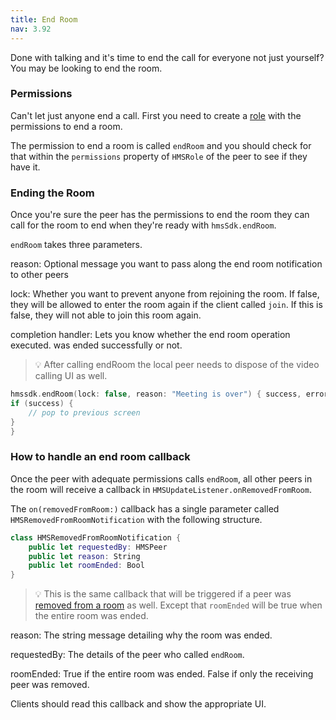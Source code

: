 ---
title: End Room
nav: 3.92
---

Done with talking and it's time to end the call for everyone not just yourself? You may be looking to end the room.

### Permissions

Can't let just anyone end a call. First you need to create a [role](../foundation/templates-and-roles) with the permissions to end a room.

The permission to end a room is called `endRoom` and you should check for that within the `permissions` property of `HMSRole` of the peer to see if they have it.

 
### Ending the Room

Once you're sure the peer has the permissions to end the room they can call for the room to end when they're ready with `hmsSdk.endRoom`.

`endRoom` takes three parameters.

reason: Optional message you want to pass along the end room notification to other peers

lock: Whether you want to prevent anyone from rejoining the room. If false, they will be allowed to enter the room again if the client called `join`. If this is false, they will not able to join this room again.

completion handler: Lets you know whether the end room operation executed. was ended successfully or not. 

> 💡 After calling endRoom the local peer needs to dispose of the video calling UI as well.

```swift
hmssdk.endRoom(lock: false, reason: "Meeting is over") { success, error in
if (success) {
    // pop to previous screen
}
}
```

### How to handle an end room callback

Once the peer with adequate permissions calls `endRoom`, all other peers in the room will receive a callback in `HMSUpdateListener.onRemovedFromRoom`.

The `on(removedFromRoom:)` callback has a single parameter called `HMSRemovedFromRoomNotification` with the following structure.

```swift
class HMSRemovedFromRoomNotification {
    public let requestedBy: HMSPeer
    public let reason: String
    public let roomEnded: Bool
}
```

> 💡 This is the same callback that will be triggered if a peer was [removed from a room](Remove-Peer) as well. Except that `roomEnded` will be true when the entire room was ended.

reason: The string message detailing why the room was ended.

requestedBy: The details of the peer who called `endRoom`.

roomEnded: True if the entire room was ended. False if only the receiving peer was removed.

Clients should read this callback and show the appropriate UI.
